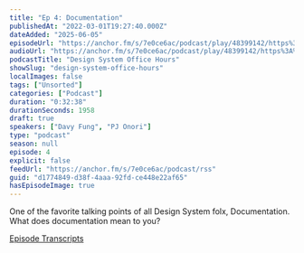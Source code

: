 ```yaml
---
title: "Ep 4: Documentation"
publishedAt: "2022-03-01T19:27:40.000Z"
dateAdded: "2025-06-05"
episodeUrl: "https://anchor.fm/s/7e0ce6ac/podcast/play/48399142/https%3A%2F%2Fd3ctxlq1ktw2nl.cloudfront.net%2Fstaging%2F2022-2-1%2F251223340-44100-2-887c300b99584.m4a"
audioUrl: "https://anchor.fm/s/7e0ce6ac/podcast/play/48399142/https%3A%2F%2Fd3ctxlq1ktw2nl.cloudfront.net%2Fstaging%2F2022-2-1%2F251223340-44100-2-887c300b99584.m4a"
podcastTitle: "Design System Office Hours"
showSlug: "design-system-office-hours"
localImages: false
tags: ["Unsorted"]
categories: ["Podcast"]
duration: "0:32:38"
durationSeconds: 1958
draft: true
speakers: ["Davy Fung", "PJ Onori"]
type: "podcast"
season: null
episode: 4
explicit: false
feedUrl: "https://anchor.fm/s/7e0ce6ac/podcast/rss"
guid: "d1774849-d38f-4aaa-92fd-ce448e22af65"
hasEpisodeImage: true
---
```

One of the favorite talking points of all Design System folx, Documentation. What does documentation mean to you?

[Episode Transcripts](https://docs.google.com/document/d/1eBPOj7pQJBKCsc4uWlMM1XwwfTOLiK7Av_qEbwu2F_M/edit?usp=sharing)
